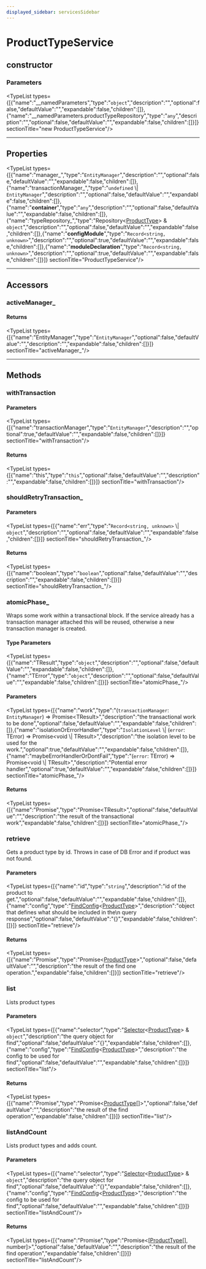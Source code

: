 ```yaml
---
displayed_sidebar: servicesSidebar
---
```



# ProductTypeService

## constructor

### Parameters

<TypeList types={[{"name":"__namedParameters","type":"`object`","description":"","optional":false,"defaultValue":"","expandable":false,"children":[]},{"name":"__namedParameters.productTypeRepository","type":"`any`","description":"","optional":false,"defaultValue":"","expandable":false,"children":[]}]}  sectionTitle="new ProductTypeService"/>

___

## Properties

<TypeList types={[{"name":"manager_","type":"`EntityManager`","description":"","optional":false,"defaultValue":"","expandable":false,"children":[]},{"name":"transactionManager_","type":"`undefined` \\| `EntityManager`","description":"","optional":false,"defaultValue":"","expandable":false,"children":[]},{"name":"__container__","type":"`any`","description":"","optional":false,"defaultValue":"","expandable":false,"children":[]},{"name":"typeRepository_","type":"Repository&#60;[ProductType](../../entities/classes/entities.ProductType.mdx)&#62; & `object`","description":"","optional":false,"defaultValue":"","expandable":false,"children":[]},{"name":"__configModule__","type":"`Record<string, unknown>`","description":"","optional":true,"defaultValue":"","expandable":false,"children":[]},{"name":"__moduleDeclaration__","type":"`Record<string, unknown>`","description":"","optional":true,"defaultValue":"","expandable":false,"children":[]}]}  sectionTitle="ProductTypeService"/>

___

## Accessors

### activeManager\_

#### Returns

<TypeList types={[{"name":"EntityManager","type":"`EntityManager`","optional":false,"defaultValue":"","description":"","expandable":false,"children":[]}]}  sectionTitle="activeManager_"/>

___

## Methods

### withTransaction

#### Parameters

<TypeList types={[{"name":"transactionManager","type":"`EntityManager`","description":"","optional":true,"defaultValue":"","expandable":false,"children":[]}]}  sectionTitle="withTransaction"/>

#### Returns

<TypeList types={[{"name":"this","type":"`this`","optional":false,"defaultValue":"","description":"","expandable":false,"children":[]}]}  sectionTitle="withTransaction"/>

### shouldRetryTransaction\_

#### Parameters

<TypeList types={[{"name":"err","type":"`Record<string, unknown>` \\| `object`","description":"","optional":false,"defaultValue":"","expandable":false,"children":[]}]}  sectionTitle="shouldRetryTransaction_"/>

#### Returns

<TypeList types={[{"name":"boolean","type":"`boolean`","optional":false,"defaultValue":"","description":"","expandable":false,"children":[]}]}  sectionTitle="shouldRetryTransaction_"/>

### atomicPhase\_

Wraps some work within a transactional block. If the service already has
a transaction manager attached this will be reused, otherwise a new
transaction manager is created.

#### Type Parameters

<TypeList types={[{"name":"TResult","type":"`object`","description":"","optional":false,"defaultValue":"","expandable":false,"children":[]},{"name":"TError","type":"`object`","description":"","optional":false,"defaultValue":"","expandable":false,"children":[]}]}  sectionTitle="atomicPhase_"/>

#### Parameters

<TypeList types={[{"name":"work","type":"(`transactionManager`: `EntityManager`) => Promise&#60;TResult&#62;","description":"the transactional work to be done","optional":false,"defaultValue":"","expandable":false,"children":[]},{"name":"isolationOrErrorHandler","type":"`IsolationLevel` \\| (`error`: TError) => Promise&#60;void \\| TResult&#62;","description":"the isolation level to be used for the work.","optional":true,"defaultValue":"","expandable":false,"children":[]},{"name":"maybeErrorHandlerOrDontFail","type":"(`error`: TError) => Promise&#60;void \\| TResult&#62;","description":"Potential error handler","optional":true,"defaultValue":"","expandable":false,"children":[]}]}  sectionTitle="atomicPhase_"/>

#### Returns

<TypeList types={[{"name":"Promise","type":"Promise&#60;TResult&#62;","optional":false,"defaultValue":"","description":"the result of the transactional work","expandable":false,"children":[]}]}  sectionTitle="atomicPhase_"/>

### retrieve

Gets a product type by id.
Throws in case of DB Error and if product was not found.

#### Parameters

<TypeList types={[{"name":"id","type":"`string`","description":"id of the product to get.","optional":false,"defaultValue":"","expandable":false,"children":[]},{"name":"config","type":"[FindConfig](../../medusa/interfaces/medusa.FindConfig.mdx)&#60;[ProductType](../../entities/classes/entities.ProductType.mdx)&#62;","description":"object that defines what should be included in the\n  query response","optional":false,"defaultValue":"{}","expandable":false,"children":[]}]}  sectionTitle="retrieve"/>

#### Returns

<TypeList types={[{"name":"Promise","type":"Promise&#60;[ProductType](../../entities/classes/entities.ProductType.mdx)&#62;","optional":false,"defaultValue":"","description":"the result of the find one operation.","expandable":false,"children":[]}]}  sectionTitle="retrieve"/>

### list

Lists product types

#### Parameters

<TypeList types={[{"name":"selector","type":"[Selector](../../medusa/types/medusa.Selector.mdx)&#60;[ProductType](../../entities/classes/entities.ProductType.mdx)&#62; & `object`","description":"the query object for find","optional":false,"defaultValue":"{}","expandable":false,"children":[]},{"name":"config","type":"[FindConfig](../../medusa/interfaces/medusa.FindConfig.mdx)&#60;[ProductType](../../entities/classes/entities.ProductType.mdx)&#62;","description":"the config to be used for find","optional":false,"defaultValue":"","expandable":false,"children":[]}]}  sectionTitle="list"/>

#### Returns

<TypeList types={[{"name":"Promise","type":"Promise&#60;[ProductType](../../entities/classes/entities.ProductType.mdx)[]&#62;","optional":false,"defaultValue":"","description":"the result of the find operation","expandable":false,"children":[]}]}  sectionTitle="list"/>

### listAndCount

Lists product types and adds count.

#### Parameters

<TypeList types={[{"name":"selector","type":"[Selector](../../medusa/types/medusa.Selector.mdx)&#60;[ProductType](../../entities/classes/entities.ProductType.mdx)&#62; & `object`","description":"the query object for find","optional":false,"defaultValue":"{}","expandable":false,"children":[]},{"name":"config","type":"[FindConfig](../../medusa/interfaces/medusa.FindConfig.mdx)&#60;[ProductType](../../entities/classes/entities.ProductType.mdx)&#62;","description":"the config to be used for find","optional":false,"defaultValue":"","expandable":false,"children":[]}]}  sectionTitle="listAndCount"/>

#### Returns

<TypeList types={[{"name":"Promise","type":"Promise&#60;[[ProductType](../../entities/classes/entities.ProductType.mdx)[], number]&#62;","optional":false,"defaultValue":"","description":"the result of the find operation","expandable":false,"children":[]}]}  sectionTitle="listAndCount"/>
